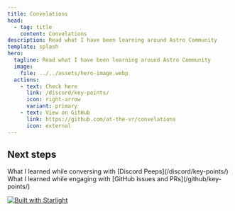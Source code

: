 ```yaml
---
title: Convelations
head:
  - tag: title
    content: Convelations
description: Read what I have been learning around Astro Community
template: splash
hero:
  tagline: Read what I have been learning around Astro Community
  image:
    file: ../../assets/hero-image.webp
  actions:
    - text: Check here
      link: /discord/key-points/
      icon: right-arrow
      variant: primary
    - text: View on GitHub
      link: https://github.com/at-the-vr/convelations
      icon: external
---
```



## Next steps

<CardGrid>
	<Card title="Discord" icon="discord">
		What I learned while conversing with [Discord Peeps](/discord/key-points/)
    </Card>
	<Card title="GitHub" icon="github">
		What I learned while engaging with [GitHub Issues and PRs](/github/key-points/)
	</Card>
</CardGrid>

<footer style={{display:'flex', justifyContent:'center', alignItems: 'center'}}>

[![Built with Starlight](https://astro.badg.es/v2/built-with-starlight/small.svg)](https://starlight.astro.build)

</footer>
